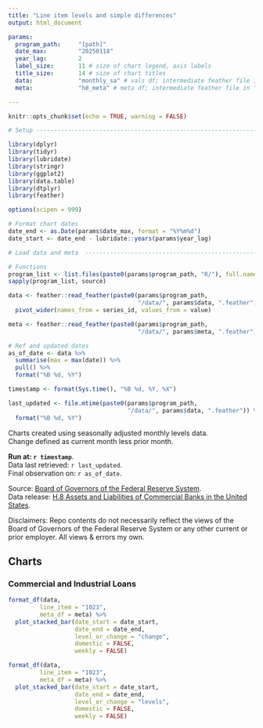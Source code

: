```yaml
---
title: "Line item levels and simple differences"
output: html_document

params:
  program_path:     "[path]"
  date_max:         "20250118"
  year_lag:         2
  label_size:       11 # size of chart legend, axis labels
  title_size:       14 # size of chart titles
  data:             "monthly_sa" # vals df; intermediate feather file in "data/"
  meta:             "h8_meta" # meta df; intermediate feather file in "data/"

---
```


```r
knitr::opts_chunk$set(echo = TRUE, warning = FALSE)

# Setup -----------------------------------------------------------------

library(dplyr)
library(tidyr)
library(lubridate)
library(stringr)
library(ggplot2)
library(data.table)
library(dtplyr)
library(feather)

options(scipen = 999)

# Format chart dates
date_end <- as.Date(params$date_max, format = "%Y%m%d")
date_start <- date_end - lubridate::years(params$year_lag)

# Load data and meta  ----------------------------------------------------

# Functions
program_list <- list.files(paste0(params$program_path, "R/"), full.names = T)
sapply(program_list, source)

data <- feather::read_feather(paste0(params$program_path,
                                     "/data/", params$data, ".feather")) %>%
  pivot_wider(names_from = series_id, values_from = value)

meta <- feather::read_feather(paste0(params$program_path,
                                     "/data/", params$meta, ".feather"))

# Ref and updated dates
as_of_date <- data %>%
  summarise(max = max(date)) %>%
  pull() %>%
  format("%B %d, %Y")

timestamp <- format(Sys.time(), "%B %d, %Y, %X")

last_updated <- file.mtime(paste0(params$program_path,
                                  "/data/", params$data, ".feather")) %>%
  format("%B %d, %Y")

```

Charts created using seasonally adjusted monthly levels data.  
Change defined as current month less prior month.  

**Run at: `r timestamp`**.  
Data last retrieved: `r last_updated`.  
Final observation on: `r as_of_date`.  

Source: [Board of Governors of the Federal Reserve System](https://www.federalreserve.gov/releases/h8/current/default.htm).  
Data release: [H.8 Assets and Liabilities of Commercial Banks in the United States](https://www.federalreserve.gov/datadownload/Choose.aspx?rel=H8). 

Disclaimers: Repo contents do not necessarily reflect the views of the Board of Governors of the Federal Reserve System 
or any other current or prior employer. All views & errors my own.  

## Charts

### Commercial and Industrial Loans

```r
format_df(data,
         line_item = "1023",
         meta_df = meta) %>%
  plot_stacked_bar(date_start = date_start,
                   date_end = date_end,
                   level_or_change = "change",
                   domestic = FALSE,
                   weekly = FALSE)
```

```r
format_df(data,
         line_item = "1023",
         meta_df = meta) %>%
  plot_stacked_bar(date_start = date_start,
                   date_end = date_end,
                   level_or_change = "levels",
                   domestic = FALSE,
                   weekly = FALSE)
```